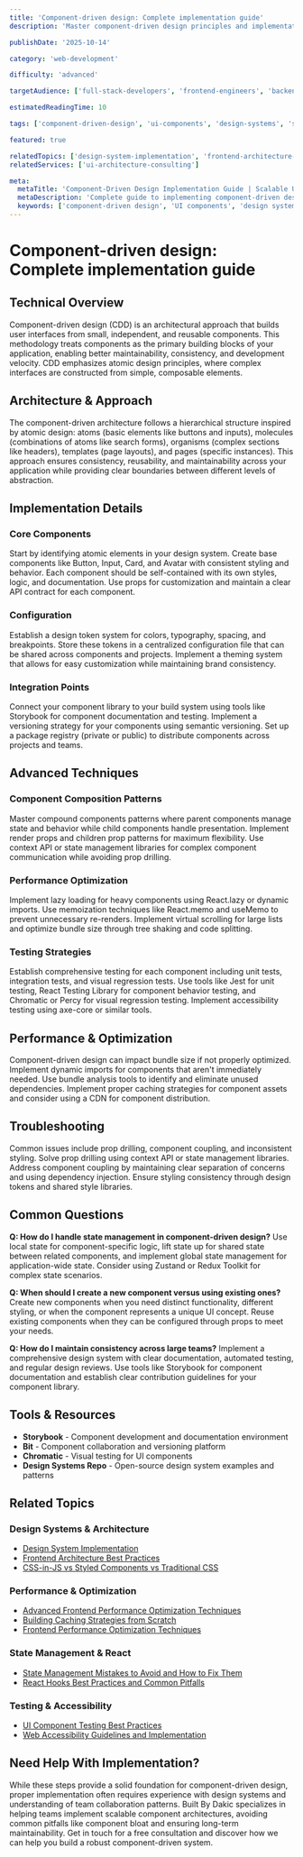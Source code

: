 ```yaml
---
title: 'Component-driven design: Complete implementation guide'
description: 'Master component-driven design principles and implementation strategies for building scalable, maintainable web applications with reusable UI components.'

publishDate: '2025-10-14'

category: 'web-development'

difficulty: 'advanced'

targetAudience: ['full-stack-developers', 'frontend-engineers', 'backend-engineers']

estimatedReadingTime: 10

tags: ['component-driven-design', 'ui-components', 'design-systems', 'scalability', 'architecture']

featured: true

relatedTopics: ['design-system-implementation', 'frontend-architecture-best-practices', 'state-management-mistakes-to-avoid-and-how-to-fix-them', 'advanced-frontend-performance-optimization-techniques', 'building-caching-strategies-from-scratch', 'css-in-js-vs-styled-components-vs-traditional-css', 'ui-component-testing-best-practices', 'web-accessibility-guidelines-and-implementation', 'react-hooks-best-practices-and-common-pitfalls', 'frontend-performance-optimization-techniques']
relatedServices: ['ui-architecture-consulting']

meta:
  metaTitle: 'Component-Driven Design Implementation Guide | Scalable UI Architecture'
  metaDescription: 'Complete guide to implementing component-driven design for scalable web applications. Learn design patterns, best practices, and implementation strategies.'
  keywords: ['component-driven design', 'UI components', 'design systems', 'scalable architecture', 'web development']
---
```


# Component-driven design: Complete implementation guide

## Technical Overview

Component-driven design (CDD) is an architectural approach that builds user interfaces from small, independent, and reusable components. This methodology treats components as the primary building blocks of your application, enabling better maintainability, consistency, and development velocity. CDD emphasizes atomic design principles, where complex interfaces are constructed from simple, composable elements.

## Architecture & Approach

The component-driven architecture follows a hierarchical structure inspired by atomic design: atoms (basic elements like buttons and inputs), molecules (combinations of atoms like search forms), organisms (complex sections like headers), templates (page layouts), and pages (specific instances). This approach ensures consistency, reusability, and maintainability across your application while providing clear boundaries between different levels of abstraction.

## Implementation Details

### Core Components

Start by identifying atomic elements in your design system. Create base components like Button, Input, Card, and Avatar with consistent styling and behavior. Each component should be self-contained with its own styles, logic, and documentation. Use props for customization and maintain a clear API contract for each component.

### Configuration

Establish a design token system for colors, typography, spacing, and breakpoints. Store these tokens in a centralized configuration file that can be shared across components and projects. Implement a theming system that allows for easy customization while maintaining brand consistency.

### Integration Points

Connect your component library to your build system using tools like Storybook for component documentation and testing. Implement a versioning strategy for your components using semantic versioning. Set up a package registry (private or public) to distribute components across projects and teams.

## Advanced Techniques

### Component Composition Patterns

Master compound components patterns where parent components manage state and behavior while child components handle presentation. Implement render props and children prop patterns for maximum flexibility. Use context API or state management libraries for complex component communication while avoiding prop drilling.

### Performance Optimization

Implement lazy loading for heavy components using React.lazy or dynamic imports. Use memoization techniques like React.memo and useMemo to prevent unnecessary re-renders. Implement virtual scrolling for large lists and optimize bundle size through tree shaking and code splitting.

### Testing Strategies

Establish comprehensive testing for each component including unit tests, integration tests, and visual regression tests. Use tools like Jest for unit testing, React Testing Library for component behavior testing, and Chromatic or Percy for visual regression testing. Implement accessibility testing using axe-core or similar tools.

## Performance & Optimization

Component-driven design can impact bundle size if not properly optimized. Implement dynamic imports for components that aren't immediately needed. Use bundle analysis tools to identify and eliminate unused dependencies. Implement proper caching strategies for component assets and consider using a CDN for component distribution.

## Troubleshooting

Common issues include prop drilling, component coupling, and inconsistent styling. Solve prop drilling using context API or state management libraries. Address component coupling by maintaining clear separation of concerns and using dependency injection. Ensure styling consistency through design tokens and shared style libraries.

## Common Questions

**Q: How do I handle state management in component-driven design?**
Use local state for component-specific logic, lift state up for shared state between related components, and implement global state management for application-wide state. Consider using Zustand or Redux Toolkit for complex state scenarios.

**Q: When should I create a new component versus using existing ones?**
Create new components when you need distinct functionality, different styling, or when the component represents a unique UI concept. Reuse existing components when they can be configured through props to meet your needs.

**Q: How do I maintain consistency across large teams?**
Implement a comprehensive design system with clear documentation, automated testing, and regular design reviews. Use tools like Storybook for component documentation and establish clear contribution guidelines for your component library.

## Tools & Resources

- **Storybook** - Component development and documentation environment
- **Bit** - Component collaboration and versioning platform
- **Chromatic** - Visual testing for UI components
- **Design Systems Repo** - Open-source design system examples and patterns

## Related Topics

### Design Systems & Architecture
- [Design System Implementation](/topics/design-system-implementation)
- [Frontend Architecture Best Practices](/topics/frontend-architecture)
- [CSS-in-JS vs Styled Components vs Traditional CSS](/topics/css-in-js-vs-styled-components-vs-traditional-css)

### Performance & Optimization
- [Advanced Frontend Performance Optimization Techniques](/category/web-development/advanced-frontend-performance-optimization-techniques)
- [Building Caching Strategies from Scratch](/category/web-development/building-caching-strategies-from-scratch)
- [Frontend Performance Optimization Techniques](/category/performance-optimization/frontend-performance-optimization-techniques)

### State Management & React
- [State Management Mistakes to Avoid and How to Fix Them](/category/web-development/state-management-mistakes-to-avoid-and-how-to-fix-them)
- [React Hooks Best Practices and Common Pitfalls](/category/react-development/react-hooks-best-practices-and-common-pitfalls)

### Testing & Accessibility
- [UI Component Testing Best Practices](/topics/ui-component-testing-best-practices)
- [Web Accessibility Guidelines and Implementation](/topics/web-accessibility-guidelines-and-implementation)

## Need Help With Implementation?

While these steps provide a solid foundation for component-driven design, proper implementation often requires experience with design systems and understanding of team collaboration patterns. Built By Dakic specializes in helping teams implement scalable component architectures, avoiding common pitfalls like component bloat and ensuring long-term maintainability. Get in touch for a free consultation and discover how we can help you build a robust component-driven system.
